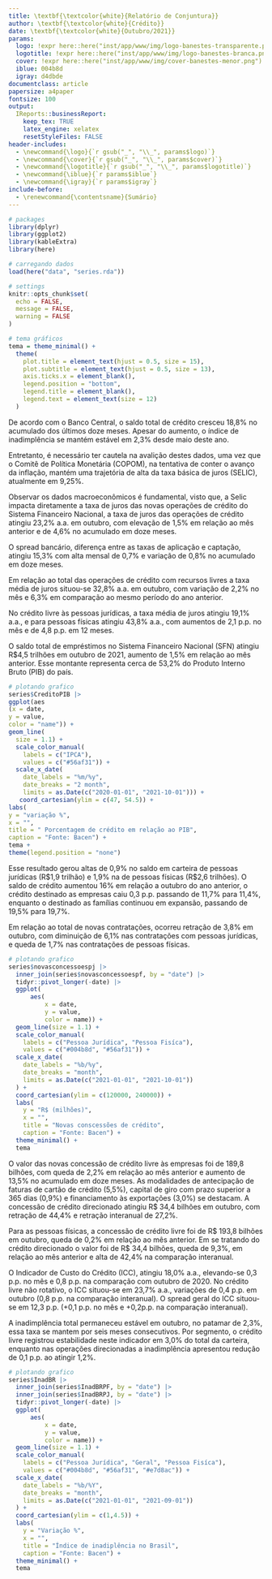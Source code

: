 ```yaml
---
title: \textbf{\textcolor{white}{Relatório de Conjuntura}}
author: \textbf{\textcolor{white}{Crédito}}
date: \textbf{\textcolor{white}{Outubro/2021}}
params:
  logo: !expr here::here("inst/app/www/img/logo-banestes-transparente.png")
  logotitle: !expr here::here("inst/app/www/img/logo-banestes-branca.png")
  cover: !expr here::here("inst/app/www/img/cover-banestes-menor.png")
  iblue: 004b8d
  igray: d4dbde
documentclass: article
papersize: a4paper
fontsize: 100
output:
  IReports::businessReport:
    keep_tex: TRUE
    latex_engine: xelatex
    resetStyleFiles: FALSE
header-includes: 
  - \newcommand{\logo}{`r gsub("_", "\\_", params$logo)`}
  - \newcommand{\cover}{`r gsub("_", "\\_", params$cover)`}
  - \newcommand{\logotitle}{`r gsub("_", "\\_", params$logotitle)`}
  - \newcommand{\iblue}{`r params$iblue`}
  - \newcommand{\igray}{`r params$igray`}
include-before:
  - \renewcommand{\contentsname}{Sumário}
---
```



```r

# packages
library(dplyr)
library(ggplot2)
library(kableExtra)
library(here)

# carregando dados
load(here("data", "series.rda"))

# settings
knitr::opts_chunk$set(
  echo = FALSE,
  message = FALSE,
  warning = FALSE
)

# tema gráficos
tema = theme_minimal() +
  theme(
    plot.title = element_text(hjust = 0.5, size = 15),
    plot.subtitle = element_text(hjust = 0.5, size = 13),
    axis.ticks.x = element_blank(),
    legend.position = "bottom",
    legend.title = element_blank(),
    legend.text = element_text(size = 12)
  )

```

\maketitle
\tableofcontents
\clearpage

\section{Operações de crédito do Sistema Financeiro Nacional (SFN)} 
 \vspace{0.5cm}

De acordo com o Banco Central, o saldo total de crédito cresceu 18,8% no acumulado dos últimos doze meses. Apesar do aumento, o índice de inadimplência se mantém estável em 2,3% desde maio deste ano.

Entretanto, é necessário ter cautela na avalição destes dados, uma vez que o Comitê de Política Monetária (COPOM), na tentativa de conter o avanço da inflação, mantém uma trajetória de alta da taxa básica de juros (SELIC), atualmente em 9,25%.

Observar os dados macroeconômicos é fundamental, visto que, a Selic impacta diretamente a taxa de juros das novas operações de crédito do Sistema Financeiro Nacional, a taxa de juros das operações de crédito atingiu 23,2% a.a. em outubro, com elevação de 1,5% em relação ao mês anterior e de 4,6% no acumulado em doze meses. 

O spread bancário, diferença entre as taxas de aplicação e captação, atingiu 15,3% com alta mensal de 0,7% e variação de 0,8% no acumulado em doze meses.

Em relação ao total das operações de crédito com recursos livres\footnote{taxas de juros livremente pactuadas entre mutuários e instituições financeiras} a taxa média de juros situou-se 32,8% a.a. em outubro, com variação de 2,2% no mês e 6,3% em comparação ao mesmo período do ano anterior.

No crédito livre às pessoas jurídicas, a taxa média de juros atingiu 19,1% a.a., e para pessoas físicas atingiu 43,8% a.a., com aumentos de 2,1 p.p. no mês e de 4,8 p.p. em 12 meses.


 \newpage

\section{Saldo das operações} 
 \vspace{0,25cm}

O saldo total de empréstimos no Sistema Financeiro Nacional (SFN) atingiu R$4,5 trilhões em outubro de 2021, aumento de 1,5% em relação ao mês anterior. Esse montante representa cerca de 53,2% do Produto Interno Bruto (PIB) do país. 

```r
# plotando grafico
series$CreditoPIB |>
ggplot(aes
(x = date,
y = value,
color = "name")) +
geom_line(
  size = 1.1) +
  scale_color_manual(
    labels = c("IPCA"),
    values = c("#56af31")) +
  scale_x_date(
    date_labels = "%m/%y",
    date_breaks = "2 month",
    limits = as.Date(c("2020-01-01", "2021-10-01"))) +
   coord_cartesian(ylim = c(47, 54.5)) +
labs(
y = "variação %",
x = "",
title = " Porcentagem de crédito em relação ao PIB",
caption = "Fonte: Bacen") +
tema +
theme(legend.position = "none")
```



Esse resultado gerou altas de 0,9% no saldo em carteira de pessoas jurídicas (R$1,9 trilhão) e 1,9% na de pessoas físicas (R$2,6 trilhões).  O saldo de crédito aumentou 16% em relação a outubro do ano anterior, o crédito destinado as empresas caiu 0,3 p.p. passando de 11,7% para 11,4%, enquanto o destinado as famílias continuou em expansão, passando de 19,5% para 19,7%.
 \newpage

\section{Novas contratações} 
 \vspace{0,20cm}
Em relação ao total de novas contratações, ocorreu retração de 3,8% em outubro, com diminuição de 6,1% nas contratações com pessoas jurídicas, 
e queda de 1,7% nas contratações de pessoas físicas.
```r

# plotando grafico
series$novasconcessoespj |>
  inner_join(series$novasconcessoespf, by = "date") |>
  tidyr::pivot_longer(-date) |>
  ggplot(
      aes(
          x = date,
          y = value,
          color = name)) +
  geom_line(size = 1.1) +
  scale_color_manual(
    labels = c("Pessoa Jurídica", "Pessoa Fisíca"),
    values = c("#004b8d", "#56af31")) +
  scale_x_date(
    date_labels = "%b/%y",
    date_breaks = "month",
    limits = as.Date(c("2021-01-01", "2021-10-01"))
  ) +
  coord_cartesian(ylim = c(120000, 240000)) +
  labs(
    y = "R$ (milhões)",
    x = "",
    title = "Novas conscessões de crédito",
    caption = "Fonte: Bacen") +
  theme_minimal() +
  tema
```

O valor das novas concessão de crédito livre às empresas foi de 189,8 bilhões, com queda de 2,2% em relação ao mês anterior
 e aumento de 13,5% no acumulado em doze meses. As modalidades de antecipação de faturas de
 cartão de crédito (5,5%), capital de giro com prazo superior a 365 dias (0,9%) e financiamento às exportações
  (3,0%) se destacam. A concessão de crédito direcionado\footnote{destinadas principalmente ao investimento de médio e 
longo prazos, aos setores imobiliário, rural e de infraestrutura} atingiu R$ 34,4 bilhões em outubro, com
 retração de 44,4% e retração interanual de 27,2%. 
 
 Para as pessoas físicas, a concessão de crédito livre foi de
  R$ 193,8 bilhões em outubro, queda de 0,2% em relação ao mês anterior. Em se tratando do crédito direcionado
 o valor foi de R$ 34,4 bilhões, queda de 9,3%, em relação ao mês anterior 
 e alta de 42,4% na comparação interanual.\footnote{resultados sem ajuste sazonal}

 \newpage
\section{O Indicador de Custo do Crédito (ICC) e Inadimplência} 
 \vspace{0,20cm}
O Indicador de Custo do Crédito (ICC), atingiu 18,0% a.a., elevando-se 0,3 p.p. no mês e 0,8 p.p. na comparação com outubro de 2020. No crédito livre não rotativo, o ICC situou-se em 23,7% a.a., variações de 0,4 p.p. em outubro (0,8 p.p. na comparação interanual). O spread geral do ICC situou-se em 12,3 p.p. (+0,1 p.p. no mês e +0,2p.p. na comparação interanual).

A inadimplência total permaneceu estável em outubro, no patamar de 2,3%, essa taxa se mantem por seis meses consecutivos. Por segmento, o crédito livre registrou estabilidade neste indicador em 3,0% do total da carteira, enquanto nas operações direcionadas a inadimplência apresentou redução de 0,1 p.p. ao atingir 1,2%.


```r

# plotando grafico
series$InadBR |>
  inner_join(series$InadBRPF, by = "date") |>
  inner_join(series$InadBRPJ, by = "date") |>
  tidyr::pivot_longer(-date) |>
  ggplot(
      aes(
          x = date,
          y = value,
          color = name)) +
  geom_line(size = 1.1) +
  scale_color_manual(
    labels = c("Pessoa Jurídica", "Geral", "Pessoa Fisíca"),
    values = c("#004b8d", "#56af31", "#e7d8ac")) +
  scale_x_date(
    date_labels = "%b/%Y",
    date_breaks = "month",
    limits = as.Date(c("2021-01-01", "2021-09-01"))
  ) +
  coord_cartesian(ylim = c(1,4.5)) +
  labs(
    y = "Variação %",
    x = "",
    title = "Índice de inadiplência no Brasil",
    caption = "Fonte: Bacen") +
  theme_minimal() +
  tema
```